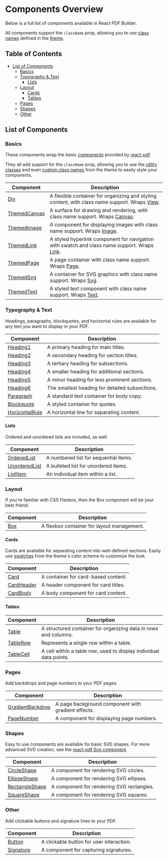 
<Meta title="Documentation/Components Overview" />

<h1>Components Overview</h1>

Below is a full list of components available in React PDF Builder.

All components support the `className` prop, allowing you to use [class names](https://justinmahar.github.io/react-pdf-builder/?path=/docs/documentation-themes--docs#class-names) defined in the [theme](https://justinmahar.github.io/react-pdf-builder/?path=/docs/documentation-themes--docs).

<h2>Table of Contents</h2>

- [List of Components](#list-of-components)
  - [Basics](#basics)
  - [Typography \& Text](#typography--text)
    - [Lists](#lists)
  - [Layout](#layout)
    - [Cards](#cards)
    - [Tables](#tables)
  - [Pages](#pages)
  - [Shapes](#shapes)
  - [Other](#other)

## List of Components

### Basics

These components wrap the basic [components](https://react-pdf.org/components) provided by [react-pdf](https://react-pdf.org/).

They all add support for the `className` prop, allowing you to use the [utility classes](https://justinmahar.github.io/react-pdf-builder/?path=/docs/documentation-utility-classes--docs) and even [custom class names](https://justinmahar.github.io/react-pdf-builder/?path=/docs/documentation-themes--docs#class-names) from the theme to easily style your components.

| Component                                                                                                                      | Description                                                                                                                            |
| ------------------------------------------------------------------------------------------------------------------------------ | -------------------------------------------------------------------------------------------------------------------------------------- |
| [Div](https://justinmahar.github.io/react-pdf-builder/?path=/docs/documentation-components-basics-div--docs)                   | A flexible container for organizing and styling content, with class name support. Wraps [View](https://react-pdf.org/components#view). |
| [ThemedCanvas](https://justinmahar.github.io/react-pdf-builder/?path=/docs/documentation-components-basics-themedcanvas--docs) | A surface for drawing and rendering, with class name support. Wraps [Canvas](https://react-pdf.org/components#canvas).                 |
| [ThemedImage](https://justinmahar.github.io/react-pdf-builder/?path=/docs/documentation-components-basics-themedimage--docs)   | A component for displaying images with class name support. Wraps [Image](https://react-pdf.org/components#image).                      |
| [ThemedLink](https://justinmahar.github.io/react-pdf-builder/?path=/docs/documentation-components-basics-themedlink--docs)     | A styled hyperlink component for navigation with swatch and class name support. Wraps [Link](https://react-pdf.org/components#link).   |
| [ThemedPage](https://justinmahar.github.io/react-pdf-builder/?path=/docs/documentation-components-basics-themedpage--docs)     | A page container with class name support. Wraps [Page](https://react-pdf.org/components#page).                                         |
| [ThemedSvg](https://justinmahar.github.io/react-pdf-builder/?path=/docs/documentation-components-basics-themedsvg--docs)       | A container for SVG graphics with class name support. Wraps [Svg](https://react-pdf.org/svg).                                          |
| [ThemedText](https://justinmahar.github.io/react-pdf-builder/?path=/docs/documentation-components-basics-themedtext--docs)     | A styled text component with class name support. Wraps [Text](https://react-pdf.org/components#text).                                  |

### Typography & Text

Headings, paragraphs, blockquotes, and horizontal rules are available for any text you want to display in your PDF.

| Component                                                                                                                    | Description                                    |
| ---------------------------------------------------------------------------------------------------------------------------- | ---------------------------------------------- |
| [Heading1](https://justinmahar.github.io/react-pdf-builder/?path=/docs/documentation-components-typography-heading1--docs)   | A primary heading for main titles.             |
| [Heading2](https://justinmahar.github.io/react-pdf-builder/?path=/docs/documentation-components-typography-heading2--docs)   | A secondary heading for section titles.        |
| [Heading3](https://justinmahar.github.io/react-pdf-builder/?path=/docs/documentation-components-typography-heading3--docs)   | A tertiary heading for subsections.            |
| [Heading4](https://justinmahar.github.io/react-pdf-builder/?path=/docs/documentation-components-typography-heading4--docs)   | A smaller heading for additional sections.     |
| [Heading5](https://justinmahar.github.io/react-pdf-builder/?path=/docs/documentation-components-typography-heading5--docs)   | A minor heading for less prominent sections.   |
| [Heading6](https://justinmahar.github.io/react-pdf-builder/?path=/docs/documentation-components-typography-heading6--docs)   | The smallest heading for detailed subsections. |
| [Paragraph](https://justinmahar.github.io/react-pdf-builder/?path=/docs/documentation-components-typography-paragraph--docs) | A standard text container for body copy.       |
| [Blockquote](https://justinmahar.github.io/react-pdf-builder/?path=/docs/documentation-components-blockquote--docs)          | A styled container for quotes.                 |
| [HorizontalRule](https://justinmahar.github.io/react-pdf-builder/?path=/docs/documentation-components-horizontalrule--docs)  | A horizontal line for separating content.      |

#### Lists

Ordered and unordered lists are included, as well.

| Component                                                                                                                       | Description                           |
| ------------------------------------------------------------------------------------------------------------------------------- | ------------------------------------- |
| [OrderedList](https://justinmahar.github.io/react-pdf-builder/?path=/docs/documentation-components-lists-orderedlist--docs)     | A numbered list for sequential items. |
| [UnorderedList](https://justinmahar.github.io/react-pdf-builder/?path=/docs/documentation-components-lists-unorderedlist--docs) | A bulleted list for unordered items.  |
| [ListItem](https://justinmahar.github.io/react-pdf-builder/?path=/docs/documentation-components-lists-listitem--docs)           | An individual item within a list.     |

### Layout

If you're familiar with CSS Flexbox, then the Box component will be your best friend.

| Component                                                                                             | Description                                |
| ----------------------------------------------------------------------------------------------------- | ------------------------------------------ |
| [Box](https://justinmahar.github.io/react-pdf-builder/?path=/docs/documentation-components-box--docs) | A flexbox container for layout management. |

#### Cards

Cards are available for separating content into well-defined sections. Easily use [swatches](https://justinmahar.github.io/react-pdf-builder/?path=/docs/documentation-themes--docs#swatch-colors) from the theme's color scheme to customize the look.

| Component                                                                                                                 | Description                         |
| ------------------------------------------------------------------------------------------------------------------------- | ----------------------------------- |
| [Card](https://justinmahar.github.io/react-pdf-builder/?path=/docs/documentation-components-cards-card--docs)             | A container for card-based content. |
| [CardHeader](https://justinmahar.github.io/react-pdf-builder/?path=/docs/documentation-components-cards-cardheader--docs) | A header component for card titles. |
| [CardBody](https://justinmahar.github.io/react-pdf-builder/?path=/docs/documentation-components-cards-cardbody--docs)     | A body component for card content.  |

#### Tables

| Component                                                                                                                | Description                                                        |
| ------------------------------------------------------------------------------------------------------------------------ | ------------------------------------------------------------------ |
| [Table](https://justinmahar.github.io/react-pdf-builder/?path=/docs/documentation-components-tables-table--docs)         | A structured container for organizing data in rows and columns.    |
| [TableRow](https://justinmahar.github.io/react-pdf-builder/?path=/docs/documentation-components-tables-tablerow--docs)   | Represents a single row within a table.                            |
| [TableCell](https://justinmahar.github.io/react-pdf-builder/?path=/docs/documentation-components-tables-tablecell--docs) | A cell within a table row, used to display individual data points. |

### Pages

Add backdrops and page numbers to your PDF pages.

| Component                                                                                                                       | Description                                        |
| ------------------------------------------------------------------------------------------------------------------------------- | -------------------------------------------------- |
| [GradientBackdrop](https://justinmahar.github.io/react-pdf-builder/?path=/docs/documentation-components-gradientbackdrop--docs) | A page background component with gradient effects. |
| [PageNumber](https://justinmahar.github.io/react-pdf-builder/?path=/docs/documentation-components-pagenumber--docs)             | A component for displaying page numbers.           |

### Shapes

Easy to use components are available for basic SVG shapes. For more advanced SVG creation, see the [react-pdf Svg component](https://react-pdf.org/svg).

| Component                                                                                                                          | Description                               |
| ---------------------------------------------------------------------------------------------------------------------------------- | ----------------------------------------- |
| [CircleShape](https://justinmahar.github.io/react-pdf-builder/?path=/docs/documentation-components-shapes-circleshape--docs)       | A component for rendering SVG circles.    |
| [EllipseShape](https://justinmahar.github.io/react-pdf-builder/?path=/docs/documentation-components-shapes-ellipseshape--docs)     | A component for rendering SVG ellipses.   |
| [RectangleShape](https://justinmahar.github.io/react-pdf-builder/?path=/docs/documentation-components-shapes-rectangleshape--docs) | A component for rendering SVG rectangles. |
| [SquareShape](https://justinmahar.github.io/react-pdf-builder/?path=/docs/documentation-components-shapes-squareshape--docs)       | A component for rendering SVG squares.    |

### Other

Add clickable buttons and signature lines to your PDF.

| Component                                                                                                         | Description                              |
| ----------------------------------------------------------------------------------------------------------------- | ---------------------------------------- |
| [Button](https://justinmahar.github.io/react-pdf-builder/?path=/docs/documentation-components-button--docs)       | A clickable button for user interaction. |
| [Signature](https://justinmahar.github.io/react-pdf-builder/?path=/docs/documentation-components-signature--docs) | A component for capturing signatures.    |